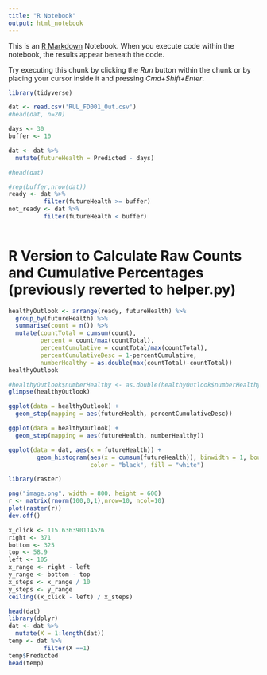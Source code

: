 ```yaml
---
title: "R Notebook"
output: html_notebook
---
```


This is an [R Markdown](http://rmarkdown.rstudio.com) Notebook. When you execute code within the notebook, the results appear beneath the code. 

Try executing this chunk by clicking the *Run* button within the chunk or by placing your cursor inside it and pressing *Cmd+Shift+Enter*. 
```r
library(tidyverse)
```

```r
dat <- read.csv('RUL_FD001_Out.csv')
#head(dat, n=20)

days <- 30
buffer <- 10

dat <- dat %>%
  mutate(futureHealth = Predicted - days)

#head(dat)

#rep(buffer,nrow(dat))
ready <- dat %>%
          filter(futureHealth >= buffer)
not_ready <- dat %>%
          filter(futureHealth < buffer)
  
```
# R Version to Calculate Raw Counts and Cumulative Percentages (previously reverted to helper.py)
```r
healthyOutlook <- arrange(ready, futureHealth) %>%
  group_by(futureHealth) %>%
  summarise(count = n()) %>%
  mutate(countTotal = cumsum(count),
         percent = count/max(countTotal),
         percentCumulative = countTotal/max(countTotal),
         percentCumulativeDesc = 1-percentCumulative,
         numberHealthy = as.double(max(countTotal)-countTotal))
healthyOutlook
```
```r
#healthyOutlook$numberHealthy <- as.double(healthyOutlook$numberHealthy)
glimpse(healthyOutlook)

```

```r
ggplot(data = healthyOutlook) +
  geom_step(mapping = aes(futureHealth, percentCumulativeDesc))
```
```r
ggplot(data = healthyOutlook) +
  geom_step(mapping = aes(futureHealth, numberHealthy))
```

```r
ggplot(data = dat, aes(x = futureHealth)) + 
        geom_histogram(aes(x = cumsum(futureHealth)), binwidth = 1, boundary = 0,
                       color = "black", fill = "white")
```

```r
library(raster)

png("image.png", width = 800, height = 600)
r <- matrix(rnorm(100,0,1),nrow=10, ncol=10)
plot(raster(r))
dev.off()
```

```r
x_click <- 115.636390114526
right <- 371
bottom <- 325
top <- 58.9
left <- 105
x_range <- right - left
y_range <- bottom - top
x_steps <- x_range / 10
y_steps <- y_range
ceiling((x_click - left) / x_steps)

```

```r
head(dat)
library(dplyr)
dat <- dat %>%
  mutate(X = 1:length(dat))
temp <- dat %>%
          filter(X ==1)
temp$Predicted
head(temp)
```

